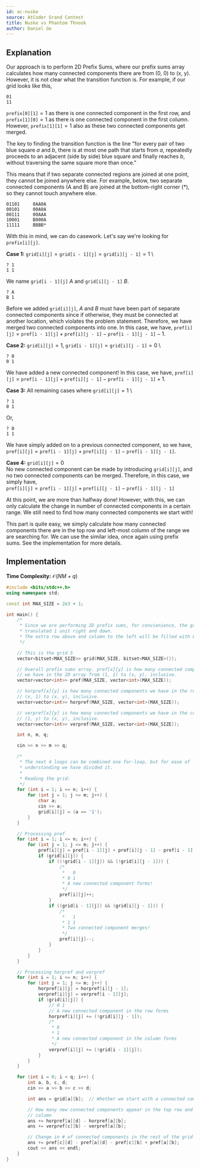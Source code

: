 ```yaml
---
id: ac-nuske
source: AtCoder Grand Contest
title: Nuske vs Phantom Thnook
author: Daniel Ge
---
```


## Explanation
Our approach is to perform 2D Prefix Sums, where our prefix sums array calculates how many
connected components there are from (0, 0) to (x, y). However, it is not clear what the
transition function is. For example, if our grid looks like this,
```
01
11
```
$\texttt{prefix[0][1]} = 1$ as there is one connected component in the first row, and
$\texttt{prefix[1][0]} = 1$ as there is one connected component in the first column. However,
$\texttt{prefix[1][1]} = 1$ also as these two connected components get merged.

The key to finding the transition function is the line "for every pair of two blue square $a$ and $b$,
there is at most one path that starts from $a$, repeatedly proceeds to an adjacent (side by side)
blue square and finally reaches $b$, without traversing the same square more than once."

This means that if two separate connected regions are joined at one point, they cannot be joined
anywhere else. For example, below, two separate connected components (A and B)
are joined at the bottom-right corner (*), so they cannot touch anywhere else.
```
01101     0AA0A
00101     00A0A
00111     00AAA
10001     B000A
11111     BBBB*
```
With this in mind, we can do casework. Let's say we're looking for $\texttt{prefix[i][j]}$.

**Case 1:** $\texttt{grid[i][j]} = \texttt{grid[i - 1][j]} = \texttt{grid[i][j - 1]} = 1$ \
```
? 1
1 1
```
We name $\texttt{grid[i - 1][j]}$ $A$ and $\texttt{grid[i][j - 1]}$ $B$.
```
? A
B 1
```
Before we added $\texttt{grid[i][j]}$, $A$ and $B$ must have been part of separate connected
components since if otherwise, they must be connected at another location, which violates the problem
statement. Therefore, we have merged two connected components into one. In this case, we have,
$\texttt{pref[i][j]} = \texttt{pref[i - 1][j]} + \texttt{pref[i][j - 1]} - \texttt{pref[i - 1][j - 1]} - 1$.

**Case 2:** $\texttt{grid[i][j]} = 1$, $\texttt{grid[i - 1][j]} = \texttt{grid[i][j - 1]} = 0$ \
```
? 0
0 1
```
We have added a new connected component! In this case, we have,
$\texttt{pref[i][j]} = \texttt{pref[i - 1][j]} + \texttt{pref[i][j - 1]} - \texttt{pref[i - 1][j - 1]} + 1$.

**Case 3:** All remaining cases where $\texttt{grid[i][j]} = 1$ \
```
? 1
0 1
```
Or,
```
? 0
1 1
```
We have simply added on to a previous connected component, so we have,
$\texttt{pref[i][j]} = \texttt{pref[i - 1][j]} + \texttt{pref[i][j - 1]} - \texttt{pref[i - 1][j - 1]}$.

**Case 4:** $\texttt{grid[i][j]} = 0$ \
No new connected component can be made by introducing $\texttt{grid[i][j]}$, and no two connected
components can be merged. Therefore, in this case, we simply have, \
$\texttt{pref[i][j]} = \texttt{pref[i - 1][j]} + \texttt{pref[i][j - 1]} - \texttt{pref[i - 1][j - 1]}$

At this point, we are more than halfway done! However, with this, we can only calculate the change in number of
connected components in a certain range. We still need to find how many connected components we start with!

This part is quite easy, we simply calculate how many connected components there are in the top row and
left-most column of the range we are searching for. We can use the similar idea, once again using prefix sums.
See the implementation for more details.

## Implementation

**Time Complexity:** $\mathcal{O}(NM + q)$

<LanguageSection>
<CPPSection>

```cpp
#include <bits/stdc++.h>
using namespace std;

const int MAX_SIZE = 2e3 + 1;

int main() {
	/*
	 * Since we are performing 2D prefix sums, for convienience, the grid is
	 * translated 1 unit right and down.
	 * The extra row above and column to the left will be filled with 0's.
	 */

	// This is the grid S
	vector<bitset<MAX_SIZE>> grid(MAX_SIZE, bitset<MAX_SIZE>());

	// Overall prefix sums array. pref[x][y] is how many connected components
	// we have in the 2D array from (1, 1) to (x, y), inclusive.
	vector<vector<int>> pref(MAX_SIZE, vector<int>(MAX_SIZE));

	// horpref[x][y] is how many connected components we have in the row from
	// (x, 1) to (x, y), inclusive.
	vector<vector<int>> horpref(MAX_SIZE, vector<int>(MAX_SIZE));

	// verpref[x][y] is how many connected components we have in the column from
	// (1, y) to (x, y), inclusive.
	vector<vector<int>> verpref(MAX_SIZE, vector<int>(MAX_SIZE));

	int n, m, q;

	cin >> n >> m >> q;

	/*
	 * The next 4 loops can be combined one for-loop, but for ease of
	 * understanding we have divided it.
	 *
	 * Reading the grid:
	 */
	for (int i = 1; i <= n; i++) {
		for (int j = 1; j <= m; j++) {
			char a;
			cin >> a;
			grid[i][j] = (a == '1');
		}
	}

	// Processing pref
	for (int i = 1; i <= n; i++) {
		for (int j = 1; j <= m; j++) {
			pref[i][j] = pref[i - 1][j] + pref[i][j - 1] - pref[i - 1][j - 1];
			if (grid[i][j]) {
				if ((!grid[i - 1][j]) && (!grid[i][j - 1])) {
					/*
					 *   0
					 * 0 1
					 * A new connected component forms!
					 */
					pref[i][j]++;
				}
				if ((grid[i - 1][j]) && (grid[i][j - 1])) {
					/*
					 *   1
					 * 1 1
					 * Two connected component merges!
					 */
					pref[i][j]--;
				}
			}
		}
	}

	// Processing horpref and verpref
	for (int i = 1; i <= n; i++) {
		for (int j = 1; j <= m; j++) {
			horpref[i][j] = horpref[i][j - 1];
			verpref[i][j] = verpref[i - 1][j];
			if (grid[i][j]) {
				// 0 1
				// A new connected component in the row forms
				horpref[i][j] += (!grid[i][j - 1]);
				/*
				 * 0
				 * 1
				 * A new connected component in the column forms
				 */
				verpref[i][j] += (!grid[i - 1][j]);
			}
		}
	}

	for (int i = 0; i < q; i++) {
		int a, b, c, d;
		cin >> a >> b >> c >> d;

		int ans = grid[a][b];  // Whether we start with a connected component

		// How many new connected components appear in the top row and leftmost
		// column
		ans += horpref[a][d] - horpref[a][b];
		ans += verpref[c][b] - verpref[a][b];

		// Change in # of connected components in the rest of the grid
		ans += pref[c][d] - pref[a][d] - pref[c][b] + pref[a][b];
		cout << ans << endl;
	}
}
```

</CPPSection>
</LanguageSection>